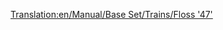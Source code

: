 [[Translation:en/Manual/Base Set/Trains/Floss '47']]
{{pl/Manual/Base Set/Trains/Pociągi|Image=[[File:en/Manual/Base Set/Trains/Floss47.png]]
|Cost=21093
|Speed=160 km/h (100 mph)
|Weight=112 t
|Power=2,580 hp (1.924 kW)
|Annual=2132
|Designed=1962
|Lifespan=22
|Capacity=N/A
|Description=Ten wspaniały egzemplarz silnika pociągu sprawi, że wszyscy przyzwyczajeni do [[pl/Manual/Base Set/Trains/UU '37'|UU "37"]] będą zachwyceni jego mocą i prędkością. Chociaż jest dość drogi, znacznie przewyższa możliwości swoich poprzedników i jest prawdopodobnie najlepszym z silników Diesla.
|Real-life=[http://en.wikipedia.org/wiki/British_Rail_Class_47 British Rail Class 47]
}}
